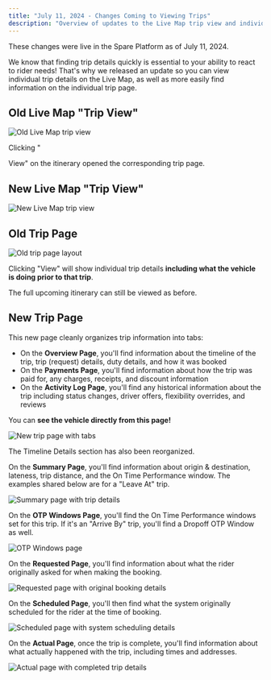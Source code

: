 ```yaml
---
title: "July 11, 2024 - Changes Coming to Viewing Trips"
description: "Overview of updates to the Live Map trip view and individual trip page organization released on July 11, 2024."
---
```


These changes were live in the Spare Platform as of July 11, 2024.

We know that finding trip details quickly is essential to your ability to react to rider needs! That's why we released an update so you can view individual trip details on the Live Map, as well as more easily find information on the individual trip page. 

## Old Live Map "Trip View"

![Old Live Map trip view](https://downloads.intercomcdn.com/i/o/1107156858/d4230a9b86859c7764166a29/Screenshot+2024-07-08+at+9_46_11%E2%80%AFPM.png?expires=1753820100&signature=713d8559096ce15aa2c9ae88cd0157ea071b3fd8aa71cfeed69429d9ba51a736&req=dSEnEch7m4laUfMW1HO4zYgjSY6OeYFMCjb9KfNIdjpmFQql51p5OPIS1WYD%0AmLT2%0A)

Clicking "

View" on the itinerary opened the corresponding trip page.

## New Live Map "Trip View"

![New Live Map trip view](https://downloads.intercomcdn.com/i/o/1107157473/57a433a8ea5453e4574b5444/Screenshot+2024-07-08+at+9_46_31%E2%80%AFPM.png?expires=1753820100&signature=8eff008d850434c8441c2c50d03d9ce6723cfc40b0f25916fe3ca66960ab1a4e&req=dSEnEch7moVYWvMW1HO4zYAesw1j6PH%2B%2BBv3nKYwIYXSG0MOvfJqlvWBltJb%0Aq0Ib%0A)

## Old Trip Page

![Old trip page layout](https://downloads.intercomcdn.com/i/o/1107164427/d4164f8867bf496abe09c021/Screenshot+2024-07-08+at+9_46_03%E2%80%AFPM.png?expires=1753820100&signature=7b48497de9ea2044e4d69fcf2956555cd1e95d317092b0c7e8b93af660253add&req=dSEnEch4mYVdXvMW1HO4zVq7KB7YIA3QyAkcTMDTxGurlTulPXidtWNHTXWY%0AJ8Ka%0A)

Clicking "View" will show individual trip details **including what the vehicle is doing prior to that trip**.

The full upcoming itinerary can still be viewed as before.

## New Trip Page

This new page cleanly organizes trip information into tabs:

- On the **Overview Page**, you'll find information about the timeline of the trip, trip (request) details, duty details, and how it was booked
- On the **Payments Page**, you'll find information about how the trip was paid for, any charges, receipts, and discount information
- On the **Activity Log Page**, you'll find any historical information about the trip including status changes, driver offers, flexibility overrides, and reviews

You can **see the vehicle directly from this page!**

![New trip page with tabs](https://downloads.intercomcdn.com/i/o/1107167161/1dcb3f959f5075b55f0d03da/Screenshot+2024-07-08+at+9_46_36%E2%80%AFPM.png?expires=1753820100&signature=c502d4402abd71d25f8aa9773d910103e99297d7ad719b080c733b1685091cb3&req=dSEnEch4moBZWPMW1HO4zdc2kdXwSXIw5jQYRVhamCOk1TmDGyQ5KHF8xA8U%0AXDDJ%0A)

The Timeline Details section has also been reorganized.

On the **Summary Page**, you'll find information about origin & destination, lateness, trip distance, and the On Time Performance window. The examples shared below are for a "Leave At" trip.

![Summary page with trip details](https://downloads.intercomcdn.com/i/o/1107739049/7d092943d16b2b3dcb5d331d/Screenshot+2024-07-08+at+9_48_34%E2%80%AFPM.png?expires=1753820100&signature=ae0f35ffdc48713ab31f421cfadbd7dc4f451410b85699919faafa2bf2cf8def&req=dSEnEc59lIFbUPMW1HO4zQ3tcm4PRm5wWUiU0Bz0Etf4fkdhGVR6BK4yH55I%0AuB65%0A)

On the **OTP Windows Page**, you'll find the On Time Performance windows set for this trip. If it's an "Arrive By" trip, you'll find a Dropoff OTP Window as well.

![OTP Windows page](https://downloads.intercomcdn.com/i/o/1107740442/50665ac4fa733ce8e8807d9a/Screenshot+2024-07-08+at+9_48_39%E2%80%AFPM.png?expires=1753820100&signature=a9ec5ad9311a944775fb444d151f09a7424d8b48fe4c5c16d111486c0c8f21e8&req=dSEnEc56nYVbW%2FMW1HO4zeXlVnZY393sMFHJbv0NKFn6tBiuV%2FlfiVd78Q%2Fc%0A1iTz%0A)

On the **Requested Page**, you'll find information about what the rider originally asked for when making the booking.

![Requested page with original booking details](https://downloads.intercomcdn.com/i/o/1107740596/51ac9ba2754c8ee05fac3e95/Screenshot+2024-07-08+at+9_48_45%E2%80%AFPM.png?expires=1753820100&signature=defc1fe91f3e77201647a3f85fd17f8e93264bf9ffa9495ef98e90faa6b28723&req=dSEnEc56nYRWX%2FMW1HO4zU15rzfCfUJp4eab0KYrAkhHTNYpbrHQ9LwJfyhK%0AnulX%0A)

On the **Scheduled Page**, you'll then find what the system originally scheduled for the rider at the time of booking.

![Scheduled page with system scheduling details](https://downloads.intercomcdn.com/i/o/1107740750/76519f00d6188599c257639a/Screenshot+2024-07-08+at+9_48_50%E2%80%AFPM.png?expires=1753820100&signature=fab4aa6a48af9322ce85ef7b520578581e079d2af213660502a4f9c14fd260ff&req=dSEnEc56nYZaWfMW1HO4zYdpp8%2BERukIad4sVlcJU%2B0AtSa5rlDtmOntI9cA%0Akm6s%0A)

On the **Actual Page**, once the trip is complete, you'll find information about what actually happened with the trip, including times and addresses.

![Actual page with completed trip details](https://downloads.intercomcdn.com/i/o/1107743748/24d08c3d7ddf8121f43bcc0c/Screenshot+2024-07-09+at+7_57_47%E2%80%AFAM.png?expires=1753820100&signature=a047792ce93d51b001de24b522bdc5f7dd3b45accddc574490d456fcaba9bde9&req=dSEnEc56noZbUfMW1HO4zWAy%2FZxNvCKYO2%2F06qaswKjN6ZPSc2e%2FwQZFQk7n%0AEvqP%0A)
